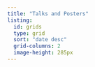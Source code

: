 ```yaml
---
title: "Talks and Posters"
listing:
  id: grids
  type: grid
  sort: "date desc"
  grid-columns: 2
  image-height: 285px
---
```


::: {#grids}
:::

